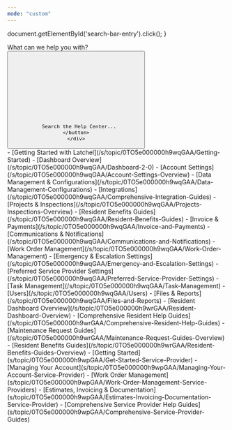 ```yaml
---
mode: "custom"
---
```


  document.getElementById('search-bar-entry').click();
}

<div className="relative w-full flex items-center justify-center" style={{ height: '20rem', overflow: 'hidden'}}>
  <div className="absolute inset-0 bg-primary dark:bg-primary-light" style={{opacity: 0.05 }}></div>
  <div style={{ position: 'absolute', textAlign: 'center', padding: '0 1rem' }}>
    <div
      className="text-gray-900 dark:text-gray-200"
      style={{
       fontWeight: '600',
       fontSize: '28px',
       margin: '0',
      }}
    >
      What can we help you with?
    </div>
    <div className="flex items-center justify-center">
    <button
      type="button"
      className="hidden w-full lg:flex items-center text-sm leading-6 rounded-lg py-1.5 pl-2.5 pr-3 shadow-sm text-gray-400 dark:text-white/50 bg-background-light dark:bg-background-dark dark:brightness-[1.1] dark:ring-1 dark:hover:brightness-[1.25] ring-1 ring-gray-400/20 hover:ring-gray-600/25 dark:ring-gray-600/30 dark:hover:ring-gray-500/30 focus:outline-primary"
      id="home-search-entry"
      style={{
        marginTop: '2rem',
        maxWidth: '28rem',
      }}
      onClick={openSearch}
    >
      <svg
        className="h-4 w-4 ml-1.5 mr-3 flex-none bg-gray-500 hover:bg-gray-600 dark:bg-white/50 dark:hover:bg-white/70"
        style={{
         maskImage:
           'url("https://mintlify.b-cdn.net/v6.5.1/solid/magnifying-glass.svg")',
         maskRepeat: 'no-repeat',
         maskPosition: 'center center',
        }}
      />

      Search the Help Center...
    </button>
    </div>
  </div>
</div>

<div
  style={{marginTop: '2rem', marginBottom: '8rem', maxWidth: '70rem', marginLeft: 'auto',
   marginRight: 'auto', paddingLeft: '1.25rem',
   paddingRight: '1.25rem' }}>
<CardGroup cols={3}>
  <Card title="Property Manager" icon="house-building" iconType="duotone" href="/s/topic/0TO5e000000h9wqGAA/property-manager-guides">
    - [Getting Started with Latchel](/s/topic/0TO5e000000h9wqGAA/Getting-Started)
    - [Dashboard Overview](/s/topic/0TO5e000000h9wqGAA/Dashboard-2-0)
    - [Account Settings](/s/topic/0TO5e000000h9wqGAA/Account-Settings-Overview)
    - [Data Management & Configurations](/s/topic/0TO5e000000h9wqGAA/Data-Management-Configurations)
    - [Integrations](/s/topic/0TO5e000000h9wqGAA/Comprehensive-Integration-Guides)
    - [Projects & Inspections](/s/topic/0TO5e000000h9wqGAA/Projects-Inspections-Overview)
    - [Resident Benefits Guides](/s/topic/0TO5e000000h9wqGAA/Resident-Benefits-Guides)
    - [Invoice & Payments](/s/topic/0TO5e000000h9wqGAA/Invoice-and-Payments)
    - [Communications & Notifications](/s/topic/0TO5e000000h9wqGAA/Communications-and-Notifications)
    - [Work Order Management](/s/topic/0TO5e000000h9wqGAA/Work-Order-Management)
    - [Emergency & Escalation Settings](/s/topic/0TO5e000000h9wqGAA/Emergency-and-Escalation-Settings)
    - [Preferred Service Provider Settings](/s/topic/0TO5e000000h9wqGAA/Preferred-Service-Provider-Settings)
    - [Task Management](/s/topic/0TO5e000000h9wqGAA/Task-Management)
    - [Users](/s/topic/0TO5e000000h9wqGAA/Users)
    - [Files & Reports](/s/topic/0TO5e000000h9wqGAA/Files-and-Reports)
  </Card>
  <Card title="Resident" icon="hand-holding-heart" iconType="duotone" href="/s/topic/0TO5e000000h9wrGAA/resident-help-guides">
    - [Resident Dashboard Overview](/s/topic/0TO5e000000h9wrGAA/Resident-Dashboard-Overview)
    - [Comprehensive Resident Help Guides](/s/topic/0TO5e000000h9wrGAA/Comprehensive-Resident-Help-Guides)
    - [Maintenance Request Guides](/s/topic/0TO5e000000h9wrGAA/Maintenance-Request-Guides-Overview)
    - [Resident Benefits Guides](/s/topic/0TO5e000000h9wrGAA/Resident-Benefits-Guides-Overview)
  </Card>
  <Card title="Service Provider" icon="screwdriver-wrench" iconType="duotone" href="/s/topic/0TO5e000000h9wpGAA/service-provider-help-guides">
    - [Getting Started](s/topic/0TO5e000000h9wpGAA/Get-Started-Service-Provider)
    - [Managing Your Account](s/topic/0TO5e000000h9wpGAA/Managing-Your-Account-Service-Provider)
    - [Work Order Management](s/topic/0TO5e000000h9wpGAA/Work-Order-Management-Service-Providers)
    - [Estimates, Invoicing & Documentation](s/topic/0TO5e000000h9wpGAA/Estimates-Invoicing-Documentation-Service-Provider)
    - [Comprehensive Service Provider Help Guides](s/topic/0TO5e000000h9wpGAA/Comprehensive-Service-Provider-Guides)
  </Card>
</CardGroup>

</div>